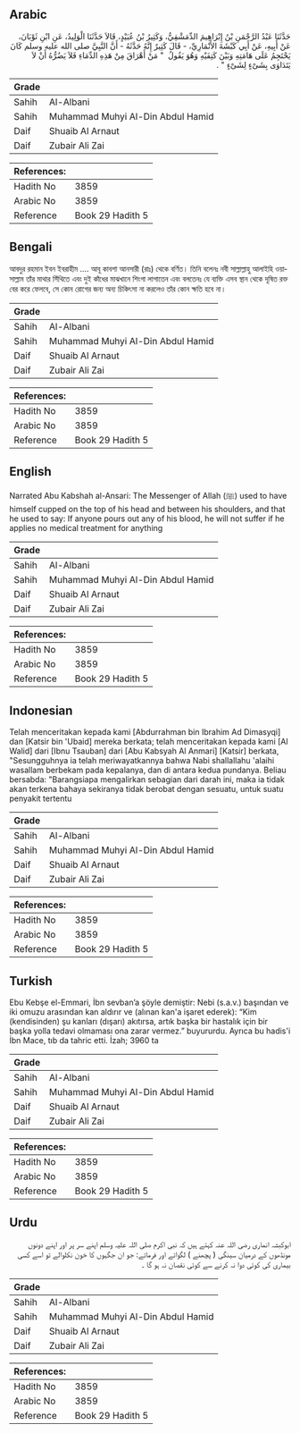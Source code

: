 ## Arabic


<div dir="rtl" lang="ar" style={{fontSize:'larger',backgroundColor:'#f8f9fa',padding:20}}>
حَدَّثَنَا عَبْدُ الرَّحْمَنِ بْنُ إِبْرَاهِيمَ الدِّمَشْقِيُّ، وَكَثِيرُ بْنُ عُبَيْدٍ، قَالاَ حَدَّثَنَا الْوَلِيدُ، عَنِ ابْنِ ثَوْبَانَ، عَنْ أَبِيهِ، عَنْ أَبِي كَبْشَةَ الأَنْمَارِيِّ، - قَالَ كَثِيرٌ إِنَّهُ حَدَّثَهُ - أَنَّ النَّبِيَّ صلى الله عليه وسلم كَانَ يَحْتَجِمُ عَلَى هَامَتِهِ وَبَيْنَ كَتِفَيْهِ وَهُوَ يَقُولُ ‏ "‏ مَنْ أَهْرَاقَ مِنْ هَذِهِ الدِّمَاءِ فَلاَ يَضُرُّهُ أَنْ لاَ يَتَدَاوَى بِشَىْءٍ لِشَىْءٍ ‏"‏ ‏.‏
</div>
<div style={{backgroundColor:'#f8f9fa',padding:20, marginBottom: 10}}><table> <thead> <tr> <th>Grade</th> <th></th> </tr> </thead> <tbody> <tr><td>Sahih</td><td>Al-Albani</td></tr><tr><td>Sahih</td><td>Muhammad Muhyi Al-Din Abdul Hamid</td></tr><tr><td>Daif</td><td>Shuaib Al Arnaut</td></tr><tr><td>Daif</td><td>Zubair Ali Zai</td></tr></tbody></table><table> <thead> <tr> <th>References:</th> <th></th> </tr> </thead> <tbody><tr><td>Hadith No</td><td>3859</td></tr><tr><td>Arabic No</td><td>3859</td></tr><tr><td>Reference</td><td>Book 29 Hadith 5</td></tr></tbody></table></div>

## Bengali


<div dir="ltr" lang="bn" style={{fontSize:'larger',backgroundColor:'#f8f9fa',padding:20}}>
আবদুর রহমান ইবন ইবরাহীম .... আবূ কাবশা আনসারী (রাঃ) থেকে বর্ণিত। তিনি বলেনঃ নবী সাল্লাল্লাহু আলাইহি ওয়াসাল্লাম তাঁর মাথার সিঁথিতে এবং দুই কাঁধের মাঝখানে শিংগা লাগাতেন এবং বলতেনঃ যে ব্যক্তি এসব স্থান থেকে দূষিত রক্ত বের করে ফেলবে, সে কোন রোগের জন্য অন্য চিকিৎসা না করলেও তাঁর কোন ক্ষতি হবে না।
</div>
<div style={{backgroundColor:'#f8f9fa',padding:20, marginBottom: 10}}><table> <thead> <tr> <th>Grade</th> <th></th> </tr> </thead> <tbody> <tr><td>Sahih</td><td>Al-Albani</td></tr><tr><td>Sahih</td><td>Muhammad Muhyi Al-Din Abdul Hamid</td></tr><tr><td>Daif</td><td>Shuaib Al Arnaut</td></tr><tr><td>Daif</td><td>Zubair Ali Zai</td></tr></tbody></table><table> <thead> <tr> <th>References:</th> <th></th> </tr> </thead> <tbody><tr><td>Hadith No</td><td>3859</td></tr><tr><td>Arabic No</td><td>3859</td></tr><tr><td>Reference</td><td>Book 29 Hadith 5</td></tr></tbody></table></div>

## English


<div dir="ltr" lang="en" style={{fontSize:'larger',backgroundColor:'#f8f9fa',padding:20}}>
Narrated Abu Kabshah al-Ansari: The Messenger of Allah (ﷺ) used to have himself cupped on the top of his head and between his shoulders, and that he used to say: If anyone pours out any of his blood, he will not suffer if he applies no medical treatment for anything
</div>
<div style={{backgroundColor:'#f8f9fa',padding:20, marginBottom: 10}}><table> <thead> <tr> <th>Grade</th> <th></th> </tr> </thead> <tbody> <tr><td>Sahih</td><td>Al-Albani</td></tr><tr><td>Sahih</td><td>Muhammad Muhyi Al-Din Abdul Hamid</td></tr><tr><td>Daif</td><td>Shuaib Al Arnaut</td></tr><tr><td>Daif</td><td>Zubair Ali Zai</td></tr></tbody></table><table> <thead> <tr> <th>References:</th> <th></th> </tr> </thead> <tbody><tr><td>Hadith No</td><td>3859</td></tr><tr><td>Arabic No</td><td>3859</td></tr><tr><td>Reference</td><td>Book 29 Hadith 5</td></tr></tbody></table></div>

## Indonesian


<div dir="ltr" lang="id" style={{fontSize:'larger',backgroundColor:'#f8f9fa',padding:20}}>
Telah menceritakan kepada kami [Abdurrahman bin Ibrahim Ad Dimasyqi] dan [Katsir bin 'Ubaid] mereka berkata; telah menceritakan kepada kami [Al Walid] dari [Ibnu Tsauban] dari [Abu Kabsyah Al Anmari] [Katsir] berkata, "Sesungguhnya ia telah meriwayatkannya bahwa Nabi shallallahu 'alaihi wasallam berbekam pada kepalanya, dan di antara kedua pundanya. Beliau bersabda: "Barangsiapa mengalirkan sebagian dari darah ini, maka ia tidak akan terkena bahaya sekiranya tidak berobat dengan sesuatu, untuk suatu penyakit tertentu
</div>
<div style={{backgroundColor:'#f8f9fa',padding:20, marginBottom: 10}}><table> <thead> <tr> <th>Grade</th> <th></th> </tr> </thead> <tbody> <tr><td>Sahih</td><td>Al-Albani</td></tr><tr><td>Sahih</td><td>Muhammad Muhyi Al-Din Abdul Hamid</td></tr><tr><td>Daif</td><td>Shuaib Al Arnaut</td></tr><tr><td>Daif</td><td>Zubair Ali Zai</td></tr></tbody></table><table> <thead> <tr> <th>References:</th> <th></th> </tr> </thead> <tbody><tr><td>Hadith No</td><td>3859</td></tr><tr><td>Arabic No</td><td>3859</td></tr><tr><td>Reference</td><td>Book 29 Hadith 5</td></tr></tbody></table></div>

## Turkish


<div dir="ltr" lang="tr" style={{fontSize:'larger',backgroundColor:'#f8f9fa',padding:20}}>
Ebu Kebşe el-Emmari, İbn sevban’a şöyle demiştir: Nebi (s.a.v.) başından ve iki omuzu arasından kan aldırır ve (alınan kan'a işaret ederek): “Kim (kendisinden) şu kanları (dışarı) akıtırsa, artık başka bir hastalık için bir başka yolla tedavi olmaması ona zarar vermez.” buyururdu. Ayrıca bu hadis'i İbn Mace, tıb da tahric etti. İzah; 3960 ta
</div>
<div style={{backgroundColor:'#f8f9fa',padding:20, marginBottom: 10}}><table> <thead> <tr> <th>Grade</th> <th></th> </tr> </thead> <tbody> <tr><td>Sahih</td><td>Al-Albani</td></tr><tr><td>Sahih</td><td>Muhammad Muhyi Al-Din Abdul Hamid</td></tr><tr><td>Daif</td><td>Shuaib Al Arnaut</td></tr><tr><td>Daif</td><td>Zubair Ali Zai</td></tr></tbody></table><table> <thead> <tr> <th>References:</th> <th></th> </tr> </thead> <tbody><tr><td>Hadith No</td><td>3859</td></tr><tr><td>Arabic No</td><td>3859</td></tr><tr><td>Reference</td><td>Book 29 Hadith 5</td></tr></tbody></table></div>

## Urdu


<div dir="rtl" lang="ur" style={{fontSize:'larger',backgroundColor:'#f8f9fa',padding:20}}>
ابوکبشہ انماری رضی اللہ عنہ کہتے ہیں کہ نبی اکرم صلی اللہ علیہ وسلم اپنے سر پر اور اپنے دونوں مونڈھوں کے درمیان سینگی ( پچھنے ) لگواتے اور فرماتے: جو ان جگہوں کا خون نکلوالے تو اسے کسی بیماری کی کوئی دوا نہ کرنے سے کوئی نقصان نہ ہو گا ۔
</div>
<div style={{backgroundColor:'#f8f9fa',padding:20, marginBottom: 10}}><table> <thead> <tr> <th>Grade</th> <th></th> </tr> </thead> <tbody> <tr><td>Sahih</td><td>Al-Albani</td></tr><tr><td>Sahih</td><td>Muhammad Muhyi Al-Din Abdul Hamid</td></tr><tr><td>Daif</td><td>Shuaib Al Arnaut</td></tr><tr><td>Daif</td><td>Zubair Ali Zai</td></tr></tbody></table><table> <thead> <tr> <th>References:</th> <th></th> </tr> </thead> <tbody><tr><td>Hadith No</td><td>3859</td></tr><tr><td>Arabic No</td><td>3859</td></tr><tr><td>Reference</td><td>Book 29 Hadith 5</td></tr></tbody></table></div>